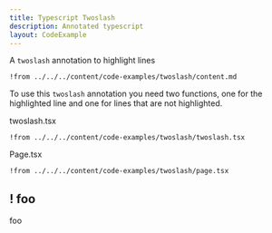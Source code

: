 ```yaml
---
title: Typescript Twoslash
description: Annotated typescript
layout: CodeExample
---
```



A `twoslash` annotation to highlight lines

<UsageAndPreview>

```mdx page.md
!from ../../../content/code-examples/twoslash/content.md
```

<Preview />

</UsageAndPreview>

To use this `twoslash` annotation you need two functions, one for the highlighted line and one for lines that are not highlighted.

twoslash.tsx

```tsx twoslash.tsx
!from ../../../content/code-examples/twoslash/twoslash.tsx
```

Page.tsx

```tsx page.tsx
!from ../../../content/code-examples/twoslash/page.tsx
```

## ! foo

foo
